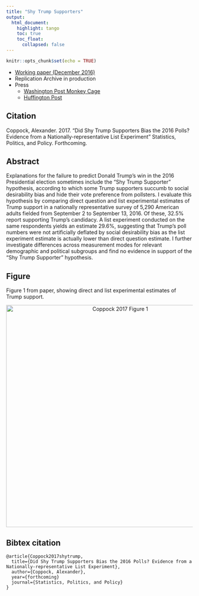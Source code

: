 ```yaml
---
title: "Shy Trump Supporters"
output: 
  html_document:
    highlight: tango
    toc: true
    toc_float:
      collapsed: false
---
```


```r
knitr::opts_chunk$set(echo = TRUE)
```

- [Working paper (December 2016)](papers/Coppock_shytrump.pdf)
- Replication Archive in production
- Press
    - [Washington Post Monkey Cage](https://www.washingtonpost.com/news/monkey-cage/wp/2016/10/25/shy-trump-supporters-this-new-evidence-says-no/)
    - [Huffington Post](http://www.huffingtonpost.com/entry/trump-losing-polls_us_580a4211e4b02444efa30cc2)
    

## Citation

Coppock, Alexander. 2017. "Did Shy Trump Supporters Bias the 2016 Polls? Evidence from a Nationally-representative List Experiment" Statistics, Politics, and Policy. Forthcoming.

## Abstract
Explanations for the failure to predict Donald Trump's win in the 2016 Presidential election sometimes include the "Shy Trump Supporter" hypothesis, according to which some Trump supporters succumb to social desirability bias and hide their vote preference from pollsters. I evaluate this hypothesis by comparing direct question and list experimental estimates of Trump support in a nationally representative survey of 5,290 American adults fielded from September 2 to September 13, 2016. Of these, 32.5% report supporting Trump’s candidacy. A list experiment conducted on the same respondents yields an estimate 29.6%, suggesting that Trump’s poll numbers were not artificially deflated by social desirability bias as the list experiment estimate is actually lower than direct question estimate. I further investigate differences across measurement modes for relevant demographic and political subgroups and find no evidence in support of the "Shy Trump Supporter" hypothesis.

## Figure

Figure 1 from paper, showing direct and list experimental estimates of Trump support.

<center><img src="Images/Coppock_shytrump_fig.jpg" alt="Coppock 2017 Figure 1" width="600"></center>

## Bibtex citation

```
@article{Coppock2017shytrump,
  title={Did Shy Trump Supporters Bias the 2016 Polls? Evidence from a Nationally-representative List Experiment},
  author={Coppock, Alexander},
  year={forthcoming}
  journal={Statistics, Politics, and Policy}
}
```